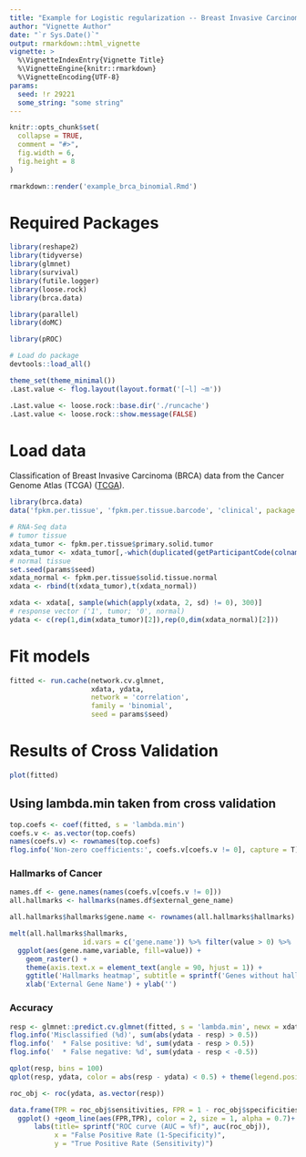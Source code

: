 ```yaml
---
title: "Example for Logistic regularization -- Breast Invasive Carcinoma"
author: "Vignette Author"
date: "`r Sys.Date()`"
output: rmarkdown::html_vignette
vignette: >
  %\VignetteIndexEntry{Vignette Title}
  %\VignetteEngine{knitr::rmarkdown}
  %\VignetteEncoding{UTF-8}
params:
  seed: !r 29221
  some_string: "some string"
---
```


```r
knitr::opts_chunk$set(
  collapse = TRUE,
  comment = "#>",
  fig.width = 6,
  fig.height = 8
)
```

```r
rmarkdown::render('example_brca_binomial.Rmd')
```


# Required Packages

```r

library(reshape2)
library(tidyverse)
library(glmnet)
library(survival)
library(futile.logger)
library(loose.rock)
library(brca.data)

library(parallel)
library(doMC)

library(pROC)

# Load do package
devtools::load_all()

theme_set(theme_minimal())
.Last.value <- flog.layout(layout.format('[~l] ~m'))

.Last.value <- loose.rock::base.dir('./runcache')
.Last.value <- loose.rock::show.message(FALSE)
```

# Load data

Classification of Breast Invasive Carcinoma (BRCA) data from the Cancer Genome Atlas  (TCGA) ([TCGA](https://cancergenome.nih.gov/)).

```r
library(brca.data)
data('fpkm.per.tissue', 'fpkm.per.tissue.barcode', 'clinical', package = 'brca.data')

# RNA-Seq data
# tumor tissue
xdata_tumor <- fpkm.per.tissue$primary.solid.tumor
xdata_tumor <- xdata_tumor[,-which(duplicated(getParticipantCode(colnames(fpkm.per.tissue$primary.solid.tumor))))] # removing duplicated samples
# normal tissue
set.seed(params$seed)
xdata_normal <- fpkm.per.tissue$solid.tissue.normal
xdata <- rbind(t(xdata_tumor),t(xdata_normal))

xdata <- xdata[, sample(which(apply(xdata, 2, sd) != 0), 300)]
# response vector ('1', tumor; '0', normal)
ydata <- c(rep(1,dim(xdata_tumor)[2]),rep(0,dim(xdata_normal)[2]))
```


# Fit models

```r
fitted <- run.cache(network.cv.glmnet, 
                    xdata, ydata, 
                    network = 'correlation',
                    family = 'binomial',
                    seed = params$seed)
```

# Results of Cross Validation

```r
plot(fitted)
```

## Using lambda.min taken from cross validation

```r
top.coefs <- coef(fitted, s = 'lambda.min')
coefs.v <- as.vector(top.coefs)
names(coefs.v) <- rownames(top.coefs)
flog.info('Non-zero coefficients:', coefs.v[coefs.v != 0], capture = T)
```

### Hallmarks of Cancer

```r
names.df <- gene.names(names(coefs.v[coefs.v != 0]))
all.hallmarks <- hallmarks(names.df$external_gene_name)

all.hallmarks$hallmarks$gene.name <- rownames(all.hallmarks$hallmarks)

melt(all.hallmarks$hallmarks, 
                  id.vars = c('gene.name')) %>% filter(value > 0) %>%
  ggplot(aes(gene.name,variable, fill=value)) + 
    geom_raster() +
    theme(axis.text.x = element_text(angle = 90, hjust = 1)) + 
    ggtitle('Hallmarks heatmap', subtitle = sprintf('Genes without hallmarks (%d): %s', length(all.hallmarks$no.hallmakrs), paste(all.hallmarks$no.hallmakrs, collapse = ', '))) + 
    xlab('External Gene Name') + ylab('')
```

### Accuracy

```r
resp <- glmnet::predict.cv.glmnet(fitted, s = 'lambda.min', newx = xdata, type = 'response')
flog.info('Misclassified (%d)', sum(abs(ydata - resp) > 0.5))
flog.info('  * False positive: %d', sum(ydata - resp > 0.5))
flog.info('  * False negative: %d', sum(ydata - resp < -0.5))
```

```r
qplot(resp, bins = 100)
qplot(resp, ydata, color = abs(resp - ydata) < 0.5) + theme(legend.position = 'none')
```

```r
roc_obj <- roc(ydata, as.vector(resp))

data.frame(TPR = roc_obj$sensitivities, FPR = 1 - roc_obj$specificities) %>%
  ggplot() +geom_line(aes(FPR,TPR), color = 2, size = 1, alpha = 0.7)+
      labs(title= sprintf("ROC curve (AUC = %f)", auc(roc_obj)), 
           x = "False Positive Rate (1-Specificity)", 
           y = "True Positive Rate (Sensitivity)")
```

